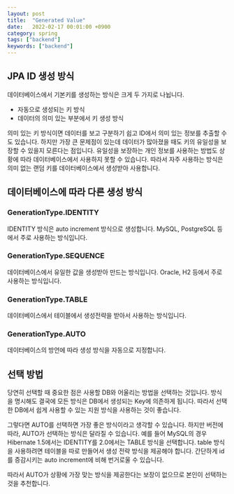 ```yaml
---
layout: post
title:  "Generated Value"
date:   2022-02-17 00:01:00 +0900
category: spring
tags: ["backend"]
keywords: ["backend"]
---
```


## JPA ID 생성 방식
데이터베이스에서 기본키를 생성하는 방식은 크게 두 가지로 나뉩니다.
- 자동으로 생성되는 키 방식
- 데이터의 의미 있는 부분에서 키 생성 방식

의미 있는 키 방식이면 데이터를 보고 구분하기 쉽고 ID에서 의미 있는 정보를 추출할 수도 있습니다.
하지만 가장 큰 문제점이 있는데 데이터가 많아졌을 때도 키의 유일성을 보장할 수 있을지 모른다는 점입니다.
유일성을 보장하는 개인 정보를 사용하는 방법도 상황에 따라 데이터베이스에서 사용하지 못할 수 있습니다.
따라서 자주 사용하는 방식은 의미 없는 랜덤 키를 데이터베이스에서 생성받아 사용합니다.

## 데이터베이스에 따라 다른 생성 방식

### GenerationType.IDENTITY
IDENTITY 방식은 auto increment 방식으로 생성합니다.
MySQL, PostgreSQL 등에서 주로 사용하는 방식입니다.

### GenerationType.SEQUENCE
데이터베이스에서 유일한 값을 생성받아 만드는 방식입니다.
Oracle, H2 등에서 주로 사용하는 방식입니다.

### GenerationType.TABLE
데이터베이스에서 테이블에서 생성전략을 받아서 사용하는 방식입니다.

### GenerationType.AUTO
데이터베이스의 방언에 따라 생성 방식을 자동으로 지정합니다.

## 선택 방법
당연히 선택할 때 중요한 점은 사용할 DB와 어울리는 방법을 선택하는 것입니다.
방식을 명시해도 결국에 모든 방식은 DB에서 생성되는 Key에 의존하게 됩니다.
따라서 선택한 DB에서 쉽게 사용할 수 있는 지원 방식을 사용하는 것이 좋습니다.

그렇다면 AUTO를 선택하면 가장 좋은 방식이라고 생각할 수 있습니다.
하지만 버전에 따라, AUTO가 선택하는 방식은 달라질 수 있습니다.
예를 들어 MySQL의 경우 Hibernate 1.5에서는 IDENTITY를 2.0에서는 TABLE 방식을 선택합니다.
table 방식을 사용하려면 테이블을 따로 만들어서 생성 전략 방식을 제공해야 합니다.
간단하게 id를 증감시키는 auto increment에 비해 번거로울 수 있습니다.

따라서 AUTO가 상황에 가장 맞는 방식을 제공한다는 보장이 없으므로 본인이 선택하는 것을 추천합니다.